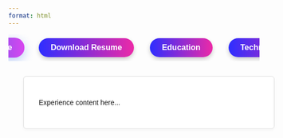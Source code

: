 ```yaml
---
format: html
---
```


```{=html}
<html lang="en">
  <head>
    <meta charset="utf-8" />
    <meta name="viewport" content="width=device-width, initial-scale=1" />
    <meta name="description" content="Mulimbika Makina - Data Analyst and MSc Mathematics (Data Science) Student" />
    <meta name="author" content="Mulimbika Makina" />
    <link rel="icon" type="image/x-icon" href="assets/favicon.ico" />
    <link rel="preconnect" href="https://fonts.googleapis.com" />
    <link rel="preconnect" href="https://fonts.gstatic.com" crossorigin />
    <link href="https://fonts.googleapis.com/css2?family=Plus+Jakarta+Sans:wght@400;700;900&display=swap" rel="stylesheet" />
    <link href="https://cdn.jsdelivr.net/npm/bootstrap@5.3.0/dist/css/bootstrap.min.css" rel="stylesheet" />
    <link href="https://cdn.jsdelivr.net/npm/bootstrap-icons@1.10.5/font/bootstrap-icons.css" rel="stylesheet" />

    <style>
      body {
        font-family: 'Plus Jakarta Sans', sans-serif;
      }

      main {
        padding: 0;
        margin: 0;
      }

      /* Fully-rounded badge-style tabs */
      .custom-badge {
        background: linear-gradient(to right, #2e2eff, #ec2aa7);
        color: white;
        font-weight: 700;
        padding: 10px 24px;
        border-radius: 999px;
        font-size: 1rem;
        box-shadow: 0 4px 8px rgba(0, 0, 0, 0.2);
        text-align: center;
        white-space: nowrap;
        transition: all 0.3s ease;
        border: none;
        margin: 8px;
        flex-shrink: 0;
      }

      .custom-badge:hover,
      .custom-badge.active {
        background: linear-gradient(to right, #2563eb, #d946ef);
        transform: scale(1.05);
        box-shadow: 0 6px 18px rgba(37, 99, 235, 0.3);
      }

      .tab-buttons {
        display: flex;
        justify-content: center;
        flex-wrap: nowrap;
        gap: 16px;
        margin-bottom: 30px;
        overflow-x: auto;
        padding: 0 10px;
      }

      .tab-buttons::-webkit-scrollbar {
        display: none;
      }

      .tab-content {
        width: 100%;
        padding: 0;
        margin: 0;
      }

      .tab-pane {
        width: 100%;
        text-align: left;
        padding: 30px;
        box-sizing: border-box;
        display: none;
      }

      .tab-pane.active {
        display: block;
        border: 1px solid #ddd;
        background-color: #fff;
        margin: 0 30px;
        border-radius: 6px;
        box-shadow: 0 2px 6px rgba(0, 0, 0, 0.04);
      }

      @media (max-width: 768px) {
        .tab-pane.active {
          margin: 0 15px;
          padding: 20px;
        }
      }
    </style>
  </head>

  <body class="bg-light">
    <main>
      <!-- Badge-style tabs -->
      <div class="tab-buttons">
        <button class="custom-badge active" data-target="experience">Experience</button>
        <button class="custom-badge" data-target="download">Download Resume</button>
        <button class="custom-badge" data-target="education">Education</button>
        <button class="custom-badge" data-target="skills">Technical Skills</button>
      </div>

      <!-- Content panes -->
      <div class="tab-content">
        <div id="experience" class="tab-pane active">
          <p>Experience content here...</p>
        </div>
        <div id="download" class="tab-pane">
          <a class="btn btn-primary px-4 py-3" href="assets/Mulimbika_Makina_CV.pdf" download>
            <i class="bi bi-download me-2"></i>Download Resume
          </a>
        </div>
        <div id="education" class="tab-pane">
          <p>Education content here...</p>
        </div>
        <div id="skills" class="tab-pane">
          <p>Technical Skills content here...</p>
        </div>
      </div>
    </main>

    <!-- Tab switching script -->
    <script>
      const buttons = document.querySelectorAll('.custom-badge');
      const panes = document.querySelectorAll('.tab-pane');

      buttons.forEach(button => {
        button.addEventListener('click', () => {
          // Remove active class from all
          buttons.forEach(btn => btn.classList.remove('active'));
          panes.forEach(pane => pane.classList.remove('active'));

          // Activate clicked tab and show corresponding content
          button.classList.add('active');
          document.getElementById(button.dataset.target).classList.add('active');
        });
      });
    </script>
  </body>
</html>

```
